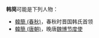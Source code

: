 '''韩简'''可能是下列人物：

*[[韓簡_(春秋)|韓簡 (春秋)]]，春秋时晋国韩氏首领
*[[韓簡_(唐朝)|韓簡 (唐朝)]]，晚唐[[魏博节度使|魏博节度使]]
{{disambig|Cat=二字韓姓人名消歧義|jian}}